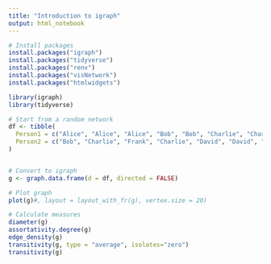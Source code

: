 ```yaml
---
title: "Introduction to igraph"
output: html_notebook
---
```


```r
# Install packages
install.packages("igraph")
install.packages("tidyverse")
install.packages("renv")
install.packages("visNetwork")
install.packages("htmlwidgets")
```


```r
library(igraph)
library(tidyverse)
```

```r
# Start from a random network
df <- tibble(
  Person1 = c("Alice", "Alice", "Alice", "Bob", "Bob", "Charlie", "Charlie", "Charlie", "David", "David", "Eve", "Eve", "Frank", "Grace", "Jack", "Jack", "Jack", "Jack", "Jack"),
  Person2 = c("Bob", "Charlie", "Frank", "Charlie", "David", "David", "Eve", "Grace", "Grace", "Henry", "Frank", "Grace", "Henry", "Ivy", "Alice", "Bob", "David", "Eve", "Henry")
)


# Convert to igraph
g <- graph.data.frame(d = df, directed = FALSE)
```


```r
# Plot graph
plot(g)#, layout = layout_with_fr(g), vertex.size = 20)
```

```r
# Calculate measures
diameter(g)
assortativity.degree(g)
edge_density(g)
transitivity(g, type = "average", isolates="zero")
transitivity(g)

```



